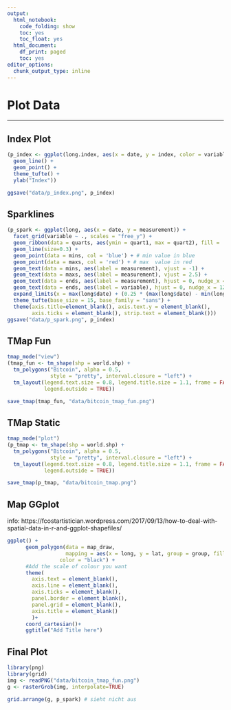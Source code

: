 ```yaml
---
output:
  html_notebook:
    code_folding: show
    toc: yes
    toc_float: yes
  html_document:
    df_print: paged
    toc: yes
editor_options: 
  chunk_output_type: inline
---
```

# Plot Data{.tabset}
***

## Index Plot
```r
(p_index <- ggplot(long.index, aes(x = date, y = index, color = variable)) +
  geom_line() + 
  geom_point() + 
  theme_tufte() +
  ylab("Index"))

ggsave("data/p_index.png", p_index)
```

## Sparklines
```r
(p_spark <- ggplot(long, aes(x = date, y = measurement)) + 
  facet_grid(variable ~ ., scales = "free_y") + 
  geom_ribbon(data = quarts, aes(ymin = quart1, max = quart2), fill = 'grey90') + # grey bar
  geom_line(size=0.3) +
  geom_point(data = mins, col = 'blue') + # min value in blue
  geom_point(data = maxs, col = 'red') + # max  value in red
  geom_text(data = mins, aes(label = measurement), vjust = -1) + 
  geom_text(data = maxs, aes(label = measurement), vjust = 2.5) +
  geom_text(data = ends, aes(label = measurement), hjust = 0, nudge_x = 1) +
  geom_text(data = ends, aes(label = variable), hjust = 0, nudge_x = 12, size = 7) +
  expand_limits(x = max(long$date) + (0.25 * (max(long$date) - min(long$date)))) +
  theme_tufte(base_size = 15, base_family = "sans") +
  theme(axis.title=element_blank(), axis.text.y = element_blank(), 
        axis.ticks = element_blank(), strip.text = element_blank()))
ggsave("data/p_spark.png", p_index)

```

## TMap Fun {.active}
```r
tmap_mode("view")
(tmap_fun <- tm_shape(shp = world.shp) +
  tm_polygons("Bitcoin", alpha = 0.5, 
              style = "pretty", interval.closure = "left") +
  tm_layout(legend.text.size = 0.8, legend.title.size = 1.1, frame = FALSE, 
            legend.outside = TRUE))

save_tmap(tmap_fun, "data/bitcoin_tmap_fun.png")
```

## TMap Static
```r
tmap_mode("plot")
(p_tmap <- tm_shape(shp = world.shp) +
  tm_polygons("Bitcoin", alpha = 0.5, 
              style = "pretty", interval.closure = "left") +
  tm_layout(legend.text.size = 0.8, legend.title.size = 1.1, frame = FALSE, 
            legend.outside = TRUE))

save_tmap(p_tmap, "data/bitcoin_tmap.png")
```
## Map GGplot
info: https://fcostartistician.wordpress.com/2017/09/13/how-to-deal-with-spatial-data-in-r-and-ggplot-shapefiles/
```r
ggplot() +
      geom_polygon(data = map_draw,
                   mapping = aes(x = long, y = lat, group = group, fill = Bitcoin),
                 color = "black") +
      #Add the scale of colour you want
      theme(
        axis.text = element_blank(),
        axis.line = element_blank(),
        axis.ticks = element_blank(),
        panel.border = element_blank(),
        panel.grid = element_blank(),
        axis.title = element_blank()
        )+
      coord_cartesian()+
      ggtitle("Add Title here")
```

## Final Plot
```r
library(png)
library(grid)
img <- readPNG("data/bitcoin_tmap_fun.png")
g <- rasterGrob(img, interpolate=TRUE)

grid.arrange(g, p_spark) # sieht nicht aus
```

